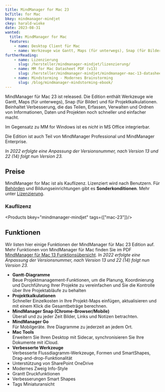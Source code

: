 ```yaml
---
title: MindManager for Mac 23
bcTitle: for Mac
bkey: mindmanager-mindjet
ckey: harald-wieke
date: 2023-08-31
wanted:
  title: MindManager for Mac
  features:
    - name: Desktop Client für Mac
    - name: Werkzeuge wie Gantt, Maps (für unterwegs), Snap (für Bilder) und für Projektkalkulationen
furtherReading:
    - name: Lizenzierung
      slug: /hersteller/mindmanager-mindjet/lizenzierung/
    - name: MM for Mac Datasheet PDF (v13)
      slug: /hersteller/mindmanager-mindjet/mindmanager-mac-13-datasheet.pdf
    - name: Mindstorming - Modernes Brainstorming
      slug: /blog/mindmanager-mindstorming-ebook/
---
```




<Intro>

MindManager für Mac 23 ist released. Die Edition enthält Werkzeuge wie Gantt, Maps (für unterwegs), Snap (für Bilder) und für Projektkalkulationen. Beinhaltet Verbesserung, die das Teilen, Erfassen, Verwalten und Ordnen von Informationen, Daten und Projekten noch schneller und einfacher macht.

Im Gegensatz zu MM for Windows ist es *nicht* in MS Office integrierbar.

Die Edition ist auch Teil von MindManager Professional und MindManager Enterprise.

</Intro>

<TOC />

*In 2022 erfolgte eine Anpassung der Versionsnummer, nach Version 13 und 22 (14) folgt nun Version 23.*


## Preise

MindManager for Mac ist als Kauflizenz. Lizenziert wird nach Benutzern. Für [Behörden](/hersteller/mindmanager-mindjet/lizenzierung/#mindmanager-rabatte-für-behörden-charity-und-verbände) und Bildungseinrichtungen gibt es **Sonderkonditionen**. Mehr unter [Lizenzierung](/hersteller/mindmanager-mindjet/lizenzierung/).

### Kauflizenz

<Products bkey="mindmanager-mindjet" tags={["mac-23"]}/>


## Funktionen

Wir listen hier einige Funktionen der MindManager für Mac 23 Edition auf. Mehr Funktionen von MindManager für Mac finden Sie im PDF [MindManager für Mac 13 Funktionsübersicht](/hersteller/mindmanager-mindjet/mindmanager-mac-13-datasheet.pdf).
*In 2022 erfolgte eine Anpassung der Versionsnummer, nach Version 13 und 22 (14) folgt nun Version 23.*


- **Gantt-Diagramme**<br />
  Beue Projektmanagement-Funktionen, um die Planung, Koordinierung und Durchführung Ihrer Projekte zu vereinfachen und Sie die Kontrolle über Ihre Projektabläufe zu behalten
- **Projektkalkulationen**<br />
  Schneller Einzelkosten in Ihre Projekt-Maps einfügen, aktualisieren und mit einem Klick die Gesamtbeträge berechnen.
- **MindManager Snap (Chrome-Browser/Mobile)**<br />
  Überall und zu jeder Zeit Bilder, Links und Notizen betrachten.
- **MindManager Go**<br />
  Für Mobilgeräte. Ihre Diagramme zu jederzeit an jedem Ort.
- **Mac Tools**<br />
  Erweitern Sie Ihren Desktop mit Sidecar, synchronisieren Sie Ihre Dokumente mit iCloud.
- **Verbesserte Werkzeuge**<br />
  Verbesserte Flussdiagramm-Werkzeuge, Formen und SmartShapes, Drag-and-drop-Funktionalität
- Unterstützung von SharePoint OneDrive
- Modernes Zweig Info-Style
- Grantt Druckfunktionen
- Verbesserungen Smart Shapes
- Tags Miniaturansicht
